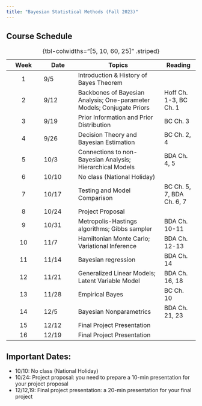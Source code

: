 ```yaml
---
title: "Bayesian Statistical Methods (Fall 2023)"
---
```


## Course Schedule 

| Week  | Date     | Topics                                                                    | Reading                   |
|:-----------:|-------------|---------------------------------|-------------|
|   1   | 9/5      | Introduction & History of Bayes Theorem                                   |                           |
|   2   | 9/12     | Backbones of Bayesian Analysis; One-parameter Models; Conjugate Priors    | Hoff Ch. 1-3, BC Ch. 1    |
|   3   | 9/19     | Prior Information and Prior Distribution                                  | BC Ch. 3                  |
|   4   | 9/26     | Decision Theory and Bayesian Estimation                                   | BC Ch. 2, 4               |
|   5   | 10/3     | Connections to non-Bayesian Analysis; Hierarchical Models                 | BDA Ch. 4, 5              |
|   6   | 10/10    | No class (National Holiday)                                               |                           |
|   7   | 10/17    | Testing and Model Comparison                                              | BC Ch. 5, 7, BDA Ch. 6, 7 |
|   8   | 10/24    | Project Proposal                                                          |                           |
|   9   | 10/31    | Metropolis-Hastings algorithms; Gibbs sampler                             | BDA Ch. 10-11             |
|  10   | 11/7     | Hamiltonian Monte Carlo; Variational Inference                            | BDA Ch. 12-13             |
|  11   | 11/14    | Bayesian regression                                                       | BDA Ch. 14                |
|  12   | 11/21    | Generalized Linear Models; Latent Variable Model                          | BDA Ch. 16, 18            |
|  13   | 11/28    | Empirical Bayes                                                           | BC Ch. 10                 |
|  14   | 12/5     | Bayesian Nonparametrics                                                   | BDA Ch. 21, 23            |
|  15   | 12/12    | Final Project Presentation                                                |                           |
|  16   | 12/19    | Final Project Presentation                                                |                           |
: {tbl-colwidths="[5, 10, 60, 25]" .striped}

## Important Dates:

-   10/10: No class (National Holiday)
-   10/24: Project proposal: you need to prepare a 10-min presentation for your project proposal
-   12/12,19: Final project presentation: a 20-min presentation for your final project